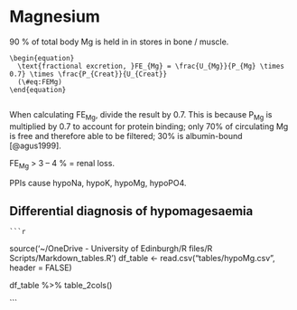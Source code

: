 # Magnesium

90 % of total body Mg is held in in stores in bone / muscle.  

```block2
\begin{equation}
  \text{fractional excretion, }FE_{Mg} = \frac{U_{Mg}}{P_{Mg} \times 0.7} \times \frac{P_{Creat}}{U_{Creat}}
  (\#eq:FEMg)
\end{equation}
    
```

When calculating FE~Mg~, divide the result by 0.7.  This is because P~Mg~ is multiplied by 0.7 to account for protein binding; only 70% of circulating Mg is free and therefore able to be filtered; 30% is albumin-bound [@agus1999].  

FE~Mg~ \> 3 -- 4 % = renal loss.

PPIs cause hypoNa, hypoK, hypoMg, hypoPO4.  


## Differential diagnosis of hypomagesaemia

<!-- +  with hyperK  -->
<!--     +  *CNIs*  -->
<!--     +  *K-sparing diuretics*  -->
<!--     +  *poorly-controlled DM*   -->
<!-- +  with hypoK  -->
<!--     +  *PPIs*  -->
<!--     +  *diuretics (loop / thiazides)*  -->
<!--     +  *Bartter / Gitelman*  -->
<!--     +  *Conn*  -->
<!--     +  *amphotericin*   -->
<!-- +  with hypoCa  -->
<!--     +  *PPIs*  -->
<!--     +  *post-parathyroidectomy*  -->
<!--     +  *TRPM6 / claudin 16 mutations*   -->
<!-- +  isolated (rare)  -->
<!--     +  *EGF / NaKATPase-γ mutations*  -->
    
    ```r
source('~/OneDrive - University of Edinburgh/R files/R Scripts/Markdown_tables.R')
df_table <- read.csv("tables/hypoMg.csv", header = FALSE)

df_table %>% table_2cols()

```
    